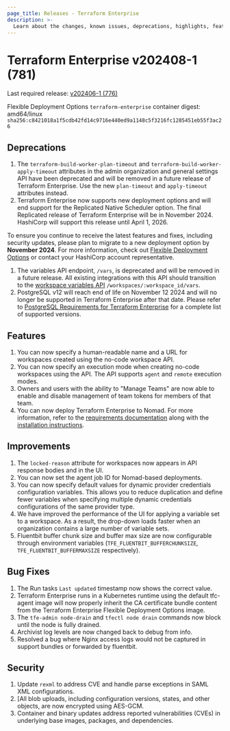 ```yaml
---
page_title: Releases - Terraform Enterprise
description: >-
  Learn about the changes, known issues, deprecations, highlights, features, improvements, bug fixes, and security fixes for the v202408-1 (781) release.
---
```


# Terraform Enterprise v202408-1 (781)

Last required release: [v202406-1 (776)](/terraform/enterprise/releases/2024/v202406-1)

Flexible Deployment Options `terraform-enterprise` container digest: amd64/linux `sha256:c8421018a1f5cdb42fd14c9716e440ed9a1148c5f3216fc1285451eb55f3ac26`

## Deprecations

1. The `terraform-build-worker-plan-timeout` and `terraform-build-worker-apply-timeout` attributes in the admin organization and general settings API have been deprecated and will be removed in a future release of Terraform Enterprise. Use the new `plan-timeout` and `apply-timeout` attributes instead.
1. Terraform Enterprise now supports new deployment options and will end support for the Replicated Native Scheduler option. The final Replicated release of Terraform Enterprise will be in November 2024. HashiCorp will support this release until April 1, 2026.

  To ensure you continue to receive the latest features and fixes, including security updates, please plan to migrate to a new deployment option by **November 2024**. For more information, check out [Flexible Deployment Options](/terraform/enterprise/flexible-deployments/) or contact your HashiCorp account representative.
1. The variables API endpoint, `/vars`, is deprecated and will be removed in a future release. All existing integrations with this API should transition to the [workspace variables API](/terraform/cloud-docs/api-docs/workspace-variables) `/workspaces/:workspace_id/vars`.
1. PostgreSQL v12 will reach end of life on November 12 2024 and will no longer be supported in Terraform Enterprise after that date. Please refer to [PostgreSQL Requirements for Terraform Enterprise](/terraform/enterprise/flexible-deployments/install/requirements/data-storage/postgres-requirements) for a complete list of supported versions.

## Features
1. You can now specify a human-readable name and a URL for workspaces created using the no-code workspace API.
2. You can now specify an execution mode when creating no-code workspaces using the API. The API supports `agent` and `remote` execution modes.
3. Owners and users with the ability to "Manage Teams" are now able to enable and disable management of team tokens for members of that team.
4. You can now deploy Terraform Enterprise to Nomad. For more information, refer to the [requirements documentation](/terraform/enterprise/flexible-deployments/install/nomad/requirements) along with the [installation instructions](/terraform/enterprise/flexible-deployments/install/nomad/install).

## Improvements
1. The `locked-reason` attribute for workspaces now appears in API response bodies and in the UI.
1. You can now set the agent job ID for Nomad-based deployments.
1. You can now specify default values for dynamic provider credentials configuration variables. This allows you to reduce duplication and define fewer variables when specifying multiple dynamic credentials configurations of the same provider type.
1. We have improved the performance of the UI for applying a variable set to a workspace. As a result, the drop-down loads faster when an organization contains a large number of variable sets.
1. Fluentbit buffer chunk size and buffer max size are now configurable through environment variables (`TFE_FLUENTBIT_BUFFERCHUNKSIZE`, `TFE_FLUENTBIT_BUFFERMAXSIZE` respectively).

## Bug Fixes

1. The Run tasks `Last updated` timestamp now shows the correct value.
1. Terraform Enterprise runs in a Kubernetes runtime using the default tfc-agent image will now properly inherit the CA certificate bundle content from the Terraform Enterprise Flexible Deployment Options image.
1. The `tfe-admin node-drain` and `tfectl node drain` commands now block until the node is fully drained.
1. Archivist log levels are now changed back to debug from info.
1. Resolved a bug where Nginx access logs would not be captured in support bundles or forwarded by fluentbit.

## Security

1. Update `rexml` to address CVE and handle parse exceptions in SAML XML configurations.
1. [All blob uploads, including configuration versions, states, and other objects, are now encrypted using AES-GCM.
1. Container and binary updates address reported vulnerabilities (CVEs) in underlying base images, packages, and dependencies.